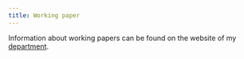 ```yaml
---
title: Working paper
---
```


Information about working papers can be found on the website of my [department](https://www.uni-flensburg.de/en/pluralist-economics/research#c142489).
